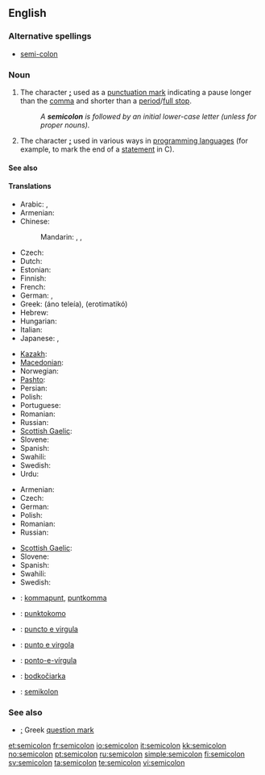 ==English==

===Alternative spellings===
* [[semi-colon]]

===Noun===
{{en-noun}}

# {{typography}} The character '''[[;]]''' used as a [[punctuation mark]] indicating a pause longer than the [[comma]] and shorter than a [[period]]/[[full stop]].
#: ''A '''semicolon''' is followed by an initial lower-case letter (unless for proper nouns).''
# {{typography}} The character '''[[;]]''' used in various ways in [[programming language]]s (for example, to mark the end of a [[statement]] in C).

====See also====
{{punctuation}}

====Translations====
{{trans-top|punctuation mark indicating a pause longer than the comma}}
* Arabic: {{t-|ar|؛|sc=Arab}},  {{t|ar|فاصلة منقوطة|f|tr=faaSila manquuTa|sc=Arab}}
* Armenian: {{t-|hy|կետ-ստորակետ|tr=ket-storaket|sc=Armn|xs=Armenian}}
* Chinese:
*: Mandarin: {{t|cmn|分號|sc=Hani|xs=Mandarin}},  {{t|cmn|分号|tr=fēnhào|sc=Hani|xs=Mandarin}},  {{t-|cmn|；|sc=Hani|xs=Mandarin}}
* Czech: {{t-|cs|středník|m}}
* Dutch: {{t|nl|puntkomma|m|f|n}}
* Estonian: {{t|et|semikoolon}}
* Finnish: {{t+|fi|puolipiste}}
* French: {{t+|fr|point-virgule|m}}
* German: {{t+|de|Strichpunkt|m}}, {{t+|de|Semikolon|n}}
* Greek: {{t-|el|άνω τελεία|f|sc=Grek}} (áno teleía),  {{qualifier|in relevance to the Greek language}} {{t+|el|ερωτηματικό|n|sc=Grek}} (erotimatikó)
* Hebrew: {{t+|he|נקודה ופסיק|sc=Hebr}}
* Hungarian: {{t-|hu|pontosvessző}}
* Italian: {{t|it|punto e virgola}}
* Japanese: {{t|ja|セミコロン|tr=semikoron|sc=Jpan}},  {{t-|ja|；|sc=Jpan}}
{{trans-mid}}
* [[Kazakh]]: {{t|kk|нүктелі үтір|sc=Cyrl|xs=Kazakh}}
* [[Macedonian]]: {{t|mk|точка-запирка|f|tr=tóčka-zápirka|sc=Cyrl|xs=Macedonian}}
* Norwegian: {{t-|no|semikolon|c}}
* [[Pashto]]: {{t-|ps|؛|sc=ps-Arab|xs=Pashto}}
* Persian: {{t-|fa|؛|sc=fa-Arab|xs=Persian}}
* Polish: {{t+|pl|średnik|m}}
* Portuguese: {{t|pt|ponto-e-vírgula}}
* Romanian: {{t-|ro|punct şi virgulă}}
* Russian: {{t+|ru|точка с запятой|f|tr=tóčka s zapjatój|sc=Cyrl}}
* [[Scottish Gaelic]]: {{t-|gd|leth-chòilean|m|xs=Scottish Gaelic}}
* Slovene: {{t+|sl|podpičje|n}}
* Spanish: {{t-|es|punto y coma|m}}
* Swahili: {{t|sw|alama ya nuktamkato|xs=Swahili}}
* Swedish: {{t+|sv|semikolon|c}}
* Urdu: {{t-|ur|؛|sc=ur-Arab|xs=Urdu}}
{{trans-bottom}}

{{trans-top| The character '''[[;]]''' used in various ways in programming languages}}
* Armenian: {{t-|hy|կետ-ստորակետ|tr=ket-storaket|sc=Armn|xs=Armenian}}
* Czech: {{t-|cs|středník|m}}
* German: {{t+|de|Semikolon|n}}
* Polish: {{t+|pl|średnik|m}}
* Romanian: {{t-|ro|punct şi virgulă}}
* Russian: {{t+|ru|точка с запятой|f|tr=tóčka s zapjatój|sc=Cyrl}}
{{trans-mid}}
* [[Scottish Gaelic]]: {{t-|gd|leth-chòilean|m|xs=Scottish Gaelic}}
* Slovene: {{t+|sl|podpičje|n}}
* Spanish: {{t-|es|punto y coma|m}}
* Swahili: {{t|sw|alama ya nuktamkato|xs=Swahili}}
* Swedish: {{t+|sv|semikolon|n}}
{{trans-bottom}}

{{checktrans-top}}
* {{ttbc|Dutch}}: [[kommapunt]], [[puntkomma]]
* {{ttbc|Esperanto}}: [[punktokomo]]
* {{ttbc|Interlingua}}: [[puncto e virgula]]
* {{ttbc|Italian}}: [[punto e virgola]] {{m}}
* {{ttbc|Portuguese}}: [[ponto-e-vírgula]] {{m}}
* {{ttbc|Slovak}}: [[bodkočiarka]] {{f}}
* {{ttbc|Swedish}}: [[semikolon]]
{{checktrans-bottom}}

===See also===
* [[;]] Greek [[question mark]]

[[et:semicolon]]
[[fr:semicolon]]
[[io:semicolon]]
[[it:semicolon]]
[[kk:semicolon]]
[[no:semicolon]]
[[pt:semicolon]]
[[ru:semicolon]]
[[simple:semicolon]]
[[fi:semicolon]]
[[sv:semicolon]]
[[ta:semicolon]]
[[te:semicolon]]
[[vi:semicolon]]
